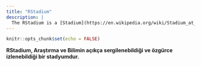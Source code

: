 ```yaml
---
title: "RStadium"
description: |
  The RStadium is a [Stadium](https://en.wikipedia.org/wiki/Stadium_at_Olympia) where Research & Science can be openly displayed and freely viewed. 
---
```


```r
knitr::opts_chunk$set(echo = FALSE)
```

**RStadium, Araştırma ve Bilimin açıkça sergilenebildiği ve özgürce izlenebildiği bir stadyumdur.** 

<script async src="https://pagead2.googlesyndication.com/pagead/js/adsbygoogle.js?client=ca-pub-5960459492189083"
     crossorigin="anonymous"></script>